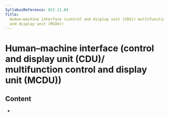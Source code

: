 ```yaml
---
SyllabusReference: 022.11.04
Title:
  Human–machine interface (control and display unit (CDU)/ multifunction control
  and display unit (MCDU))
---
```


# Human–machine interface (control and display unit (CDU)/ multifunction control and display unit (MCDU))

## Content

- <Link href="022.11.04.01" />
